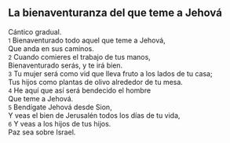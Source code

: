 == La bienaventuranza del que teme a Jehová ==

Cántico gradual.<br>
{{anchor|1}} <small>1</small> Bienaventurado todo aquel que teme a Jehová,<br>
Que anda en sus caminos.<br>
{{anchor|2}} <small>2</small> Cuando comieres el trabajo de tus manos,<br>
Bienaventurado serás, y te irá bien.<br>
{{anchor|3}} <small>3</small> Tu mujer será como vid que lleva fruto a los lados de tu casa;<br>
Tus hijos como plantas de olivo alrededor de tu mesa.<br>
{{anchor|4}} <small>4</small> He aquí que así será bendecido el hombre<br>
Que teme a Jehová.<br>
{{anchor|5}} <small>5</small> Bendígate Jehová desde Sion,<br>
Y veas el bien de Jerusalén todos los días de tu vida,<br>
{{anchor|6}} <small>6</small> Y veas a los hijos de tus hijos.<br>
Paz sea sobre Israel.<br>
